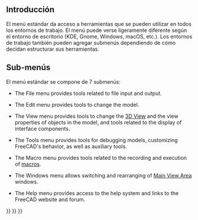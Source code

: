 <languages/>
{{TOCright}}

<span id="Introduction"></span>
==Introducción==

El menú estándar da acceso a herramientas que se pueden utilizar en todos los entornos de trabajo.  El menú puede verse ligeramente diferente según el entorno de escritorio (KDE, Gnome, Windows, macOS, etc.). Los entornos de trabajo también pueden agregar submenús dependiendo de cómo decidan estructurar sus herramientas.

<!--Please keep info below synchronized with Std_Base, Std_File_Menu etc.-->
{{StdMenu
|
[[Std_File_Menu/es|Archivo]]
&nbsp;&nbsp;&nbsp;
[[Std_Edit_Menu/es|Editar]]
&nbsp;&nbsp;&nbsp;
[[Std_View_Menu/es|Ver]]
&nbsp;&nbsp;&nbsp;
[[Std_Tools_Menu/es|Herramientas]]
&nbsp;&nbsp;&nbsp;
[[Std_Macro_Menu/es|Macro]]
&nbsp;&nbsp;&nbsp;
[[Std_Windows_Menu/es|Ventanas]]
&nbsp;&nbsp;&nbsp;
[[Std_Help_Menu/es|Ayuda]]
}}
{{Caption|El menú estándar}}

<span id="Sub-menus"></span>
==Sub-menús==

El menú estándar se compone de 7 submenús:

<!--Please keep info below synchronized with Std_File_Menu etc.-->
* {{StdMenu|[[Std_File_Menu|File]]}} The File menu provides tools related to file input and output.
* {{StdMenu|[[Std_Edit_Menu|Edit]]}} The Edit menu provides tools to change the model.
* {{StdMenu|[[Std_View_Menu|View]]}} The View menu provides tools to change the [[3D_View|3D View]] and the view properties of objects in the model, and tools related to the display of interface components.
* {{StdMenu|[[Std_Tools_Menu|Tools]]}} The Tools menu provides tools for debugging models, customizing FreeCAD's behavior, as well as auxiliary tools.
* {{StdMenu|[[Std_Macro_Menu|Macro]]}} The Macro menu provides tools related to the recording and execution of [[Macros|macros]].
* {{StdMenu|[[Std_Windows_Menu|Windows]]}} The Windows menu allows switching and rearranging of [[Main_View_Area|Main View Area]] windows.
* {{StdMenu|[[Std_Help_Menu|Help]]}} The Help menu provides access to the help system and links to the FreeCAD website and forum.


{{Std_Base_navi{{#translation:}}}}
{{Userdocnavi{{#translation:}}}}
{{Interface navi{{#translation:}}}}